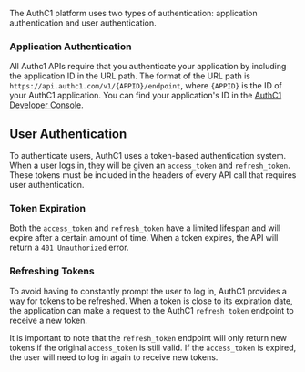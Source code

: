 
The AuthC1 platform uses two types of authentication: application authentication and user authentication.

### Application Authentication

All Authc1 APIs require that you authenticate your application by including the application ID in the URL path. The format of the URL path is `https://api.authc1.com/v1/{APPID}/endpoint`, where `{APPID}` is the ID of your AuthC1 application. You can find your application's ID in the [AuthC1 Developer Console](https://developers.authc1.com/applications).

## User Authentication

To authenticate users, AuthC1 uses a token-based authentication system. When a user logs in, they will be given an `access_token` and `refresh_token`. These tokens must be included in the headers of every API call that requires user authentication.

### Token Expiration

Both the `access_token` and `refresh_token` have a limited lifespan and will expire after a certain amount of time. When a token expires, the API will return a `401 Unauthorized` error.

### Refreshing Tokens

To avoid having to constantly prompt the user to log in, AuthC1 provides a way for tokens to be refreshed. When a token is close to its expiration date, the application can make a request to the AuthC1 `refresh_token` endpoint to receive a new token.

It is important to note that the `refresh_token` endpoint will only return new tokens if the original `access_token` is still valid. If the `access_token` is expired, the user will need to log in again to receive new tokens.
